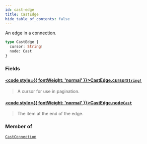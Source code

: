 ```yaml
---
id: cast-edge
title: CastEdge
hide_table_of_contents: false
---
```








An edge in a connection.

```graphql
type CastEdge {
  cursor: String!
  node: Cast
}
```


### Fields

#### [<code style={{ fontWeight: 'normal' }}>CastEdge.<b>cursor</b></code>](#)<Bullet />[`String!`](/docs/graphql-api/beta/reference/scalars/string) <Badge class="secondary" text="non-null"/> <Badge class="secondary" text="scalar"/>
> A cursor for use in pagination.
> 

#### [<code style={{ fontWeight: 'normal' }}>CastEdge.<b>node</b></code>](#)<Bullet />[`Cast`](/docs/graphql-api/beta/reference/objects/cast) <Badge class="secondary" text="object"/>
> The item at the end of the edge.
> 



### Member of

[`CastConnection`](/docs/graphql-api/beta/reference/objects/cast-connection)  <Badge class="secondary" text="object"/>



